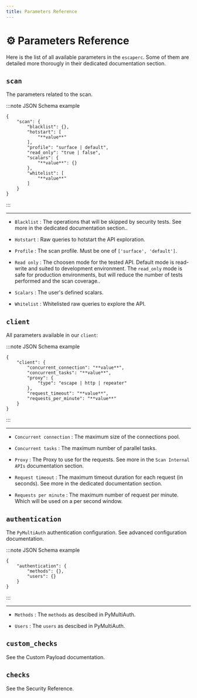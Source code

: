 ```yaml
---
title: Parameters Reference
---
```


# ⚙️ Parameters Reference

Here is the list of all available parameters in the `escaperc`. Some of them are detailed more thorougly in their dedicated documentation section.



## `scan`

The parameters related to the scan.

:::note JSON Schema example

```
{
    "scan": {
        "blacklist": {},
        "hotstart": [
            "**value**"
        ],
        "profile": "surface | default",
        "read_only": "true | false",
        "scalars": {
            "**value**": {}
        },
        "whitelist": [
            "**value**"
        ]
    }
}
```

:::

***



- `Blacklist` : The operations that will be skipped by security tests. See more in the dedicated documentation section..


- `Hotstart` : Raw queries to hotstart the API exploration.


- `Profile` : The scan profile. Must be one of `['surface', 'default']`.


- `Read only` : The choosen mode for the tested API. Default mode is read-write and suited to development environment. The `read_only` mode is safe for production environments, but will reduce the number of tests performed and the scan coverage..


- `Scalars` : The user's defined scalars.


- `Whitelist` : Whitelisted raw queries to explore the API.




## `client`

All parameters available in our `client`:

:::note JSON Schema example

```
{
    "client": {
        "concurrent_connection": "**value**",
        "concurrent_tasks": "**value**",
        "proxy": {
            "type": "escape | http | repeater"
        },
        "request_timeout": "**value**",
        "requests_per_minute": "**value**"
    }
}
```

:::

***



- `Concurrent connection` : The maximum size of the connections pool.


- `Concurrent tasks` : The maximum number of parallel tasks.


- `Proxy` : The Proxy to use for the requests. See more in the `Scan Internal APIs` documentation section.


- `Request timeout` : The maximum timeout duration for each request (in seconds). See more in the dedicated documentation section.


- `Requests per minute` : The maximum number of request per minute. Which will be used on a per second window.




## `authentication`

The `PyMultiAuth` authentication configuration. See advanced configuration documentation.

:::note JSON Schema example

```
{
    "authentication": {
        "methods": {},
        "users": {}
    }
}
```

:::

***



- `Methods` : The `methods` as descibed in PyMultiAuth.


- `Users` : The `users` as descibed in PyMultiAuth.




## `custom_checks`

See the Custom Payload documentation.

## `checks`

See the Security Reference.